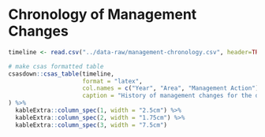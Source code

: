 
# Chronology of Management Changes

```r
timeline <- read.csv("../data-raw/management-chronology.csv", header=TRUE)

# make csas formatted table
csasdown::csas_table(timeline,
                     format = "latex",
                     col.names = c("Year", "Area", "Management Action"),
                     caption = "History of management changes for the directed hook and line Yelloweye Rockfish (*Sebastes ruberrimus*) fishery from 1986 to 2019."
) %>% 
  kableExtra::column_spec(1, width = "2.5cm") %>% 
  kableExtra::column_spec(2, width = "1.75cm") %>% 
  kableExtra::column_spec(3, width = "7.5cm") 
 
```

